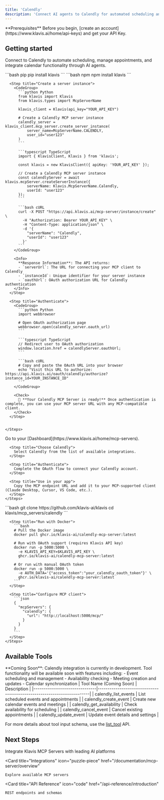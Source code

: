 ```yaml
---
title: 'Calendly'
description: 'Connect AI agents to Calendly for automated scheduling and calendar management'
---
```


<Info>
  **Prerequisites**
  Before you begin, [create an account](https://www.klavis.ai/home/api-keys) and get your API Key.
</Info>

## Getting started

Connect to Calendly to automate scheduling, manage appointments, and integrate calendar functionality through AI agents.

<Tabs>
  <Tab title="API">
    <Steps>
      <Step title="Install the SDKs (optional)">
        <CodeGroup>
          ```bash pip
          pip install klavis
          ```
          ```bash npm
          npm install klavis
          ```
        </CodeGroup>
      </Step>
      
      <Step title="Create a server instance">
        <CodeGroup>
          ```python Python
          from klavis import Klavis
          from klavis.types import McpServerName
          
          klavis_client = Klavis(api_key="YOUR_API_KEY")
          
          # Create a Calendly MCP server instance
          calendly_server = klavis_client.mcp_server.create_server_instance(
              server_name=McpServerName.CALENDLY,
              user_id="user123"
          )
          ```
          
          ```typescript TypeScript
          import { KlavisClient, Klavis } from 'klavis';
          
          const klavis = new KlavisClient({ apiKey: 'YOUR_API_KEY' });
          
          // Create a Calendly MCP server instance
          const calendlyServer = await klavis.mcpServer.createServerInstance({
              serverName: Klavis.McpServerName.Calendly,
              userId: "user123"
          });
          ```
          
          ```bash cURL
          curl -X POST "https://api.klavis.ai/mcp-server/instance/create" \
            -H "Authorization: Bearer YOUR_API_KEY" \
            -H "Content-Type: application/json" \
            -d '{
              "serverName": "Calendly",
              "userId": "user123"
            }'
          ```
        </CodeGroup>
        
        <Info>
          **Response Information**: The API returns:
          - `serverUrl`: The URL for connecting your MCP client to Calendly
          - `instanceId`: Unique identifier for your server instance
          - `oauthUrl`: OAuth authorization URL for Calendly authentication
        </Info>
      </Step>
      
      <Step title="Authenticate">
        <CodeGroup>
          ```python Python
          import webbrowser
          
          # Open OAuth authorization page
          webbrowser.open(calendly_server.oauth_url)
          ```
          
          ```typescript TypeScript
          // Redirect user to OAuth authorization
          window.location.href = calendlyServer.oauthUrl;
          ```
          
          ```bash cURL
          # Copy and paste the OAuth URL into your browser
          echo "Visit this URL to authorize: https://api.klavis.ai/oauth/calendly/authorize?instance_id=YOUR_INSTANCE_ID"
          ```
        </CodeGroup>
        
        <Check>
          🎉 **Your Calendly MCP Server is ready!** Once authentication is complete, you can use your MCP server URL with any MCP-compatible client.
        </Check>
      </Step>
      

    </Steps>
  </Tab>
  
  <Tab title="UI">
    <Steps>
      <Step title="Open Dashboard">
        Go to your [Dashboard](https://www.klavis.ai/home/mcp-servers).
      </Step>
      
      <Step title="Choose Calendly">
        Select Calendly from the list of available integrations.
      </Step>
      
      <Step title="Authenticate">
        Complete the OAuth flow to connect your Calendly account.
      </Step>
      
      <Step title="Use in your app">
        Copy the MCP endpoint URL and add it to your MCP-supported client (Claude Desktop, Cursor, VS Code, etc.).
      </Step>
    </Steps>
  </Tab>
  
  <Tab title="Open Source">
    <Steps>
      <Step title="Clone repository (for developers to build from source)">
        ```bash
        git clone https://github.com/klavis-ai/klavis
        cd klavis/mcp_servers/calendly
        ```
      </Step>
      
      <Step title="Run with Docker">
        ```bash
        # Pull the Docker image
        docker pull ghcr.io/klavis-ai/calendly-mcp-server:latest
        
        # Run with OAuth support (requires Klavis API key)
        docker run -p 5000:5000 \
          -e KLAVIS_API_KEY=$KLAVIS_API_KEY \
          ghcr.io/klavis-ai/calendly-mcp-server:latest
        
        # Or run with manual OAuth token
        docker run -p 5000:5000 \
          -e AUTH_DATA='{"access_token":"your_calendly_oauth_token"}' \
          ghcr.io/klavis-ai/calendly-mcp-server:latest
        ```
      </Step>
      
      <Step title="Configure MCP client">
        ```json
        {
          "mcpServers": {
            "calendly": {
              "url": "http://localhost:5000/mcp/"
            }
          }
        }
        ```
      </Step>
    </Steps>
  </Tab>
</Tabs>

## Available Tools

<Note>
  **Coming Soon**: Calendly integration is currently in development. Tool functionality will be available soon with features including:
  - Event scheduling and management
  - Availability checking
  - Meeting creation and updates
  - Calendar synchronization
</Note>

<Accordion title="Planned Tools">
| Tool Name (Coming Soon)        | Description                                                              |
|--------------------------------|--------------------------------------------------------------------------|
| calendly_list_events           | List scheduled events and appointments |
| calendly_create_event          | Create new calendar events and meetings |
| calendly_get_availability      | Check availability for scheduling |
| calendly_cancel_event          | Cancel existing appointments |
| calendly_update_event          | Update event details and settings |
</Accordion>

<Note>For more details about tool input schema, use the [list_tool](https://docs.klavis.ai/api-reference/mcp-server/list-tools) API.</Note>

## Next Steps

<CardGroup>
  <Card
    title="AI Platform Integrations"
    icon="robot"
    href="/documentation/ai-platform-integration/overview"
  >
    Integrate Klavis MCP Servers with leading AI platforms
  </Card>
  
  <Card
    title="Integrations"
    icon="puzzle-piece"
    href="/documentation/mcp-server/overview"
  >
    Explore available MCP servers
  </Card>
  
  <Card
    title="API Reference"
    icon="code"
    href="/api-reference/introduction"
  >
    REST endpoints and schemas
  </Card>
</CardGroup>
